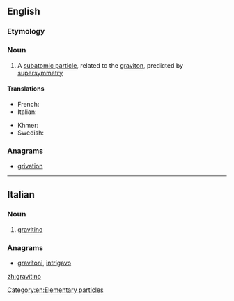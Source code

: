 ==English==

===Etymology===
{{confix|gravi|ino|lang=it}}

===Noun===
{{wikipedia}}
{{en-noun}}

# {{particles}} A [[subatomic particle]], related to the [[graviton]], predicted by [[supersymmetry]]

====Translations====
{{trans-top|subatomic particle, related to the graviton}}
* French: {{t-|fr|gravitino|m}}
* Italian: {{t-|it|gravitino}}
{{trans-mid}}
* Khmer: {{t-|km|ភូរិពលាអប្ប|sc=Khmr}}
* Swedish: {{t-|sv|gravitino|c}}
{{trans-bottom}}

===Anagrams===
* [[grivation#English|grivation]]

[[Category:en:Elementary particles]]

----

==Italian==

===Noun===
{{wikipedia|lang=it}}
{{it-noun|gravitin|m|o|i}}

# {{physics|lang=it}} [[#English|gravitino]]

===Anagrams===
* [[gravitoni#Italian|gravitoni]], [[intrigavo#Italian|intrigavo]]

[[zh:gravitino]]